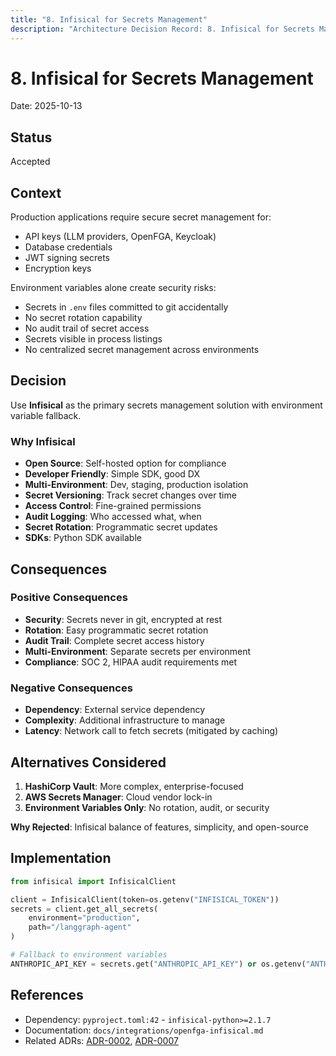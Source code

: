 ```yaml
---
title: "8. Infisical for Secrets Management"
description: "Architecture Decision Record: 8. Infisical for Secrets Management"
---
```


# 8. Infisical for Secrets Management

Date: 2025-10-13

## Status

Accepted

## Context

Production applications require secure secret management for:
- API keys (LLM providers, OpenFGA, Keycloak)
- Database credentials
- JWT signing secrets
- Encryption keys

Environment variables alone create security risks:
- Secrets in `.env` files committed to git accidentally
- No secret rotation capability
- No audit trail of secret access
- Secrets visible in process listings
- No centralized secret management across environments

## Decision

Use **Infisical** as the primary secrets management solution with environment variable fallback.

### Why Infisical

- **Open Source**: Self-hosted option for compliance
- **Developer Friendly**: Simple SDK, good DX
- **Multi-Environment**: Dev, staging, production isolation
- **Secret Versioning**: Track secret changes over time
- **Access Control**: Fine-grained permissions
- **Audit Logging**: Who accessed what, when
- **Secret Rotation**: Programmatic secret updates
- **SDKs**: Python SDK available

## Consequences

### Positive Consequences

- **Security**: Secrets never in git, encrypted at rest
- **Rotation**: Easy programmatic secret rotation
- **Audit Trail**: Complete secret access history
- **Multi-Environment**: Separate secrets per environment
- **Compliance**: SOC 2, HIPAA audit requirements met

### Negative Consequences

- **Dependency**: External service dependency
- **Complexity**: Additional infrastructure to manage
- **Latency**: Network call to fetch secrets (mitigated by caching)

## Alternatives Considered

1. **HashiCorp Vault**: More complex, enterprise-focused
2. **AWS Secrets Manager**: Cloud vendor lock-in
3. **Environment Variables Only**: No rotation, audit, or security

**Why Rejected**: Infisical balance of features, simplicity, and open-source

## Implementation

```python
from infisical import InfisicalClient

client = InfisicalClient(token=os.getenv("INFISICAL_TOKEN"))
secrets = client.get_all_secrets(
    environment="production",
    path="/langgraph-agent"
)

# Fallback to environment variables
ANTHROPIC_API_KEY = secrets.get("ANTHROPIC_API_KEY") or os.getenv("ANTHROPIC_API_KEY")
```

## References

- Dependency: `pyproject.toml:42` - `infisical-python>=2.1.7`
- Documentation: `docs/integrations/openfga-infisical.md`
- Related ADRs: [ADR-0002](0002-openfga-authorization.md), [ADR-0007](0007-authentication-provider-pattern.md)
